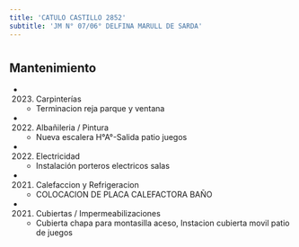 ```yaml
---
title: 'CATULO CASTILLO 2852'
subtitle: 'JM N° 07/06° DELFINA MARULL DE SARDA'
---
```


#


## Mantenimiento

*  (2023) Carpinterías 
    + Terminacion reja parque y ventana

*  (2022) Albañileria / Pintura 
    + Nueva escalera H°A°-Salida patio juegos

*  (2022) Electricidad 
    + Instalación porteros electricos salas

*  (2021) Calefaccion y Refrigeracion 
    + COLOCACION DE PLACA CALEFACTORA  BAÑO

*  (2021) Cubiertas / Impermeabilizaciones 
    + Cubierta chapa para montasilla aceso, Instacion cubierta movil patio de juegos



